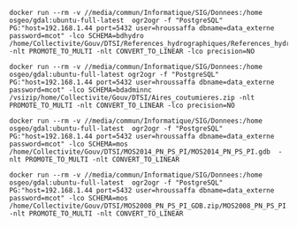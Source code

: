 ```
docker run --rm -v //media/commun/Informatique/SIG/Donnees:/home osgeo/gdal:ubuntu-full-latest  ogr2ogr -f "PostgreSQL" PG:"host=192.168.1.44 port=5432 user=hroussaffa dbname=data_externe password=mcot" -lco SCHEMA=bdhydro /home/Collectivite/Gouv/DTSI/References_hydrographiques/References_hydrographiques.shp  -nlt PROMOTE_TO_MULTI -nlt CONVERT_TO_LINEAR -lco precision=NO
```


```
docker run --rm -v //media/commun/Informatique/SIG/Donnees:/home osgeo/gdal:ubuntu-full-latest ogr2ogr -f "PostgreSQL" PG:"host=192.168.1.44 port=5432 user=hroussaffa dbname=data_externe password=mcot" -lco SCHEMA=bdadminnc /vsizip/home/Collectivite/Gouv/DTSI/Aires_coutumieres.zip -nlt PROMOTE_TO_MULTI -nlt CONVERT_TO_LINEAR -lco precision=NO
```


```
docker run --rm -v //media/commun/Informatique/SIG/Donnees:/home osgeo/gdal:ubuntu-full-latest  ogr2ogr -f "PostgreSQL" PG:"host=192.168.1.44 port=5432 user=hroussaffa dbname=data_externe password=mcot" -lco SCHEMA=mos /home/Collectivite/Gouv/DTSI/MOS2014_PN_PS_PI/MOS2014_PN_PS_PI.gdb  -nlt PROMOTE_TO_MULTI -nlt CONVERT_TO_LINEAR
```


```
docker run --rm -v //media/commun/Informatique/SIG/Donnees:/home osgeo/gdal:ubuntu-full-latest  ogr2ogr -f "PostgreSQL" PG:"host=192.168.1.44 port=5432 user=hroussaffa dbname=data_externe password=mcot" -lco SCHEMA=mos /home/Collectivite/Gouv/DTSI/MOS2008_PN_PS_PI_GDB.zip/MOS2008_PN_PS_PI.gdb -nlt PROMOTE_TO_MULTI -nlt CONVERT_TO_LINEAR
````